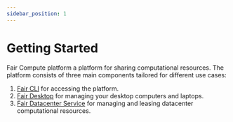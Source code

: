 ```yaml
---
sidebar_position: 1
---
```


# Getting Started

Fair Compute platform a platform for sharing computational resources.
The platform consists of three main components tailored for different use cases:

1. [Fair CLI](./setup/cli) for accessing the platform.
2. [Fair Desktop](./setup/desktop) for managing your desktop computers and laptops.
3. [Fair Datacenter Service](./setup/datacenter) for managing and leasing datacenter computational resources.
